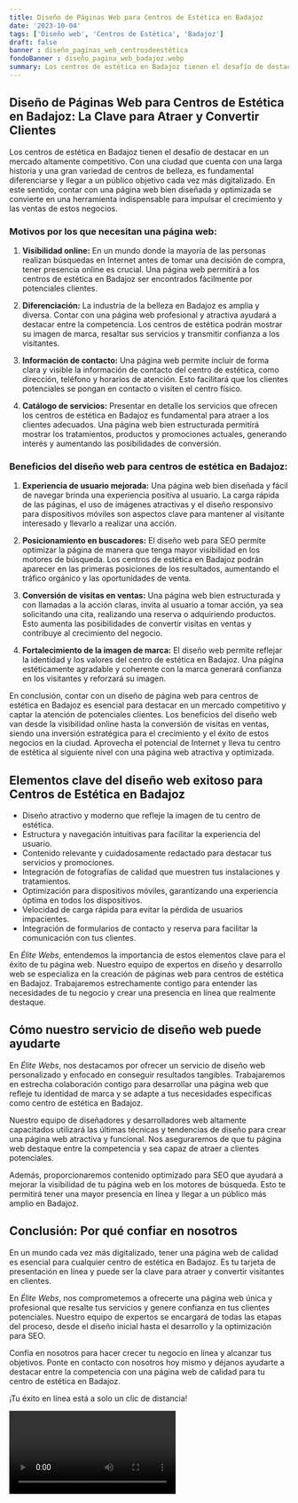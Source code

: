 ```yaml
---
title: Diseño de Páginas Web para Centros de Estética en Badajoz
date: '2023-10-04'
tags: ['Diseño web', 'Centros de Estética', 'Badajoz']
draft: false
banner : diseño_paginas_web_centrosdeestética
fondoBanner : diseño_pagina_web_badajoz.webp
summary: Los centros de estética en Badajoz tienen el desafío de destacar en un mercado altamente competitivo. Con una ciudad que cuenta con una larga historia y una gran variedad de centros de belleza, es fundamental diferenciarse y llegar a un público objetivo cada vez más digitalizado. En este sentido, contar con una página web bien diseñada y optimizada se convierte en una herramienta indispensable para impulsar el crecimiento y las ventas de estos negocios.
---
```


## Diseño de Páginas Web para Centros de Estética en Badajoz: La Clave para Atraer y Convertir Clientes

Los centros de estética en Badajoz tienen el desafío de destacar en un mercado altamente competitivo. Con una ciudad que cuenta con una larga historia y una gran variedad de centros de belleza, es fundamental diferenciarse y llegar a un público objetivo cada vez más digitalizado. En este sentido, contar con una página web bien diseñada y optimizada se convierte en una herramienta indispensable para impulsar el crecimiento y las ventas de estos negocios.

### Motivos por los que necesitan una página web:

1. **Visibilidad online:** En un mundo donde la mayoría de las personas realizan búsquedas en Internet antes de tomar una decisión de compra, tener presencia online es crucial. Una página web permitirá a los centros de estética en Badajoz ser encontrados fácilmente por potenciales clientes.

2. **Diferenciación:** La industria de la belleza en Badajoz es amplia y diversa. Contar con una página web profesional y atractiva ayudará a destacar entre la competencia. Los centros de estética podrán mostrar su imagen de marca, resaltar sus servicios y transmitir confianza a los visitantes.

3. **Información de contacto:** Una página web permite incluir de forma clara y visible la información de contacto del centro de estética, como dirección, teléfono y horarios de atención. Esto facilitará que los clientes potenciales se pongan en contacto o visiten el centro físico.

4. **Catálogo de servicios:** Presentar en detalle los servicios que ofrecen los centros de estética en Badajoz es fundamental para atraer a los clientes adecuados. Una página web bien estructurada permitirá mostrar los tratamientos, productos y promociones actuales, generando interés y aumentando las posibilidades de conversión.

### Beneficios del diseño web para centros de estética en Badajoz:

1. **Experiencia de usuario mejorada:** Una página web bien diseñada y fácil de navegar brinda una experiencia positiva al usuario. La carga rápida de las páginas, el uso de imágenes atractivas y el diseño responsivo para dispositivos móviles son aspectos clave para mantener al visitante interesado y llevarlo a realizar una acción.

2. **Posicionamiento en buscadores:** El diseño web para SEO permite optimizar la página de manera que tenga mayor visibilidad en los motores de búsqueda. Los centros de estética en Badajoz podrán aparecer en las primeras posiciones de los resultados, aumentando el tráfico orgánico y las oportunidades de venta.

3. **Conversión de visitas en ventas:** Una página web bien estructurada y con llamadas a la acción claras, invita al usuario a tomar acción, ya sea solicitando una cita, realizando una reserva o adquiriendo productos. Esto aumenta las posibilidades de convertir visitas en ventas y contribuye al crecimiento del negocio.

4. **Fortalecimiento de la imagen de marca:** El diseño web permite reflejar la identidad y los valores del centro de estética en Badajoz. Una página estéticamente agradable y coherente con la marca generará confianza en los visitantes y reforzará su imagen.

En conclusión, contar con un diseño de página web para centros de estética en Badajoz es esencial para destacar en un mercado competitivo y captar la atención de potenciales clientes. Los beneficios del diseño web van desde la visibilidad online hasta la conversión de visitas en ventas, siendo una inversión estratégica para el crecimiento y el éxito de estos negocios en la ciudad. Aprovecha el potencial de Internet y lleva tu centro de estética al siguiente nivel con una página web atractiva y optimizada.

<GifSeo />

<Cta />

## Elementos clave del diseño web exitoso para Centros de Estética en Badajoz

- Diseño atractivo y moderno que refleje la imagen de tu centro de estética.
- Estructura y navegación intuitivas para facilitar la experiencia del usuario.
- Contenido relevante y cuidadosamente redactado para destacar tus servicios y promociones.
- Integración de fotografías de calidad que muestren tus instalaciones y tratamientos.
- Optimización para dispositivos móviles, garantizando una experiencia óptima en todos los dispositivos.
- Velocidad de carga rápida para evitar la pérdida de usuarios impacientes.
- Integración de formularios de contacto y reserva para facilitar la comunicación con tus clientes.

En *Élite Webs*, entendemos la importancia de estos elementos clave para el éxito de tu página web. Nuestro equipo de expertos en diseño y desarrollo web se especializa en la creación de páginas web para centros de estética en Badajoz. Trabajaremos estrechamente contigo para entender las necesidades de tu negocio y crear una presencia en línea que realmente destaque.

## Cómo nuestro servicio de diseño web puede ayudarte

En *Élite Webs*, nos destacamos por ofrecer un servicio de diseño web personalizado y enfocado en conseguir resultados tangibles. Trabajaremos en estrecha colaboración contigo para desarrollar una página web que refleje tu identidad de marca y se adapte a tus necesidades específicas como centro de estética en Badajoz.

Nuestro equipo de diseñadores y desarrolladores web altamente capacitados utilizará las últimas técnicas y tendencias de diseño para crear una página web atractiva y funcional. Nos aseguraremos de que tu página web destaque entre la competencia y sea capaz de atraer a clientes potenciales.

Además, proporcionaremos contenido optimizado para SEO que ayudará a mejorar la visibilidad de tu página web en los motores de búsqueda. Esto te permitirá tener una mayor presencia en línea y llegar a un público más amplio en Badajoz.

## Conclusión: Por qué confiar en nosotros

En un mundo cada vez más digitalizado, tener una página web de calidad es esencial para cualquier centro de estética en Badajoz. Es tu tarjeta de presentación en línea y puede ser la clave para atraer y convertir visitantes en clientes.

En *Élite Webs*, nos comprometemos a ofrecerte una página web única y profesional que resalte tus servicios y genere confianza en tus clientes potenciales. Nuestro equipo de expertos se encargará de todas las etapas del proceso, desde el diseño inicial hasta el desarrollo y la optimización para SEO.

Confía en nosotros para hacer crecer tu negocio en línea y alcanzar tus objetivos. Ponte en contacto con nosotros hoy mismo y déjanos ayudarte a destacar entre la competencia con una página web de calidad para tu centro de estética en Badajoz.

¡Tu éxito en línea está a solo un clic de distancia!

<Video />

<CtaBot job='Centros de Estética' city='Badajoz'/>

<Gmaps query='Badajoz+españa+maps' />